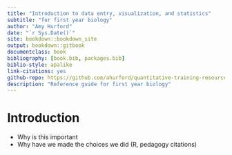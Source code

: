 ```yaml
--- 
title: "Introduction to data entry, visualization, and statistics"
subtitle: "for first year biology"
author: "Amy Hurford"
date: "`r Sys.Date()`"
site: bookdown::bookdown_site
output: bookdown::gitbook
documentclass: book
bibliography: [book.bib, packages.bib]
biblio-style: apalike
link-citations: yes
github-repo: https://github.com/ahurford/quantitative-training-resources/tree/master/first-year-guide
description: "Reference guide for first year biology"
---
```


# Introduction

- Why is this important
- Why have we made the choices we did (R, pedagogy citations)
